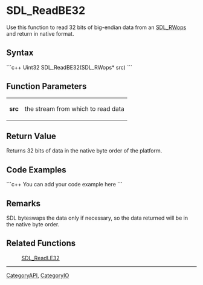<!-- pragma section-numbers off -->
<!-- pragma disable-camelcase -->

= SDL_ReadBE32 =
Use this function to read 32 bits of big-endian data from an [[SDL_RWops]] and return in native format.


== Syntax ==
```c++
Uint32 SDL_ReadBE32(SDL_RWops* src)
```

== Function Parameters ==
{|
|'''src'''
|the stream from which to read data
|}

== Return Value ==
Returns 32 bits of data in the native byte order of the platform.

== Code Examples ==
```c++
You can add your code example here
```

== Remarks ==
SDL byteswaps the data only if necessary, so the data returned will be in the native byte order.

== Related Functions ==
:[[SDL_ReadLE32]]

----
[[CategoryAPI]], [[CategoryIO]]
